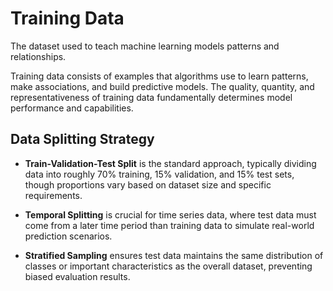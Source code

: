 
<StructuredData 
  title="Training Data" 
  description="The dataset used to teach machine learning models patterns and relationships. Training data consists of examples that algorithms use to learn patterns, make associations, and build predictive models." 
  url="https://ai-glossary.com/T/training-data" 
/>

# Training Data

The dataset used to teach machine learning models patterns and relationships.

Training data consists of examples that algorithms use to learn patterns, make associations, and build predictive models. The quality, quantity, and representativeness of training data fundamentally determines model performance and capabilities.

## Data Splitting Strategy

- **Train-Validation-Test Split** is the standard approach, typically dividing data into roughly 70% training, 15% validation, and 15% test sets, though proportions vary based on dataset size and specific requirements.

- **Temporal Splitting** is crucial for time series data, where test data must come from a later time period than training data to simulate real-world prediction scenarios.

- **Stratified Sampling** ensures test data maintains the same distribution of classes or important characteristics as the overall dataset, preventing biased evaluation results.